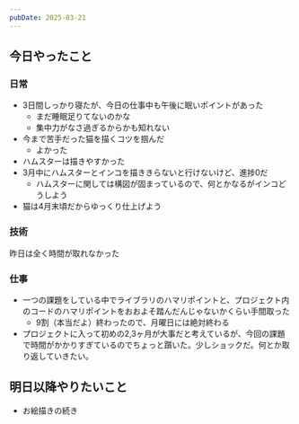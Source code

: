 ```yaml
---
pubDate: 2025-03-21
---
```



## 今日やったこと

### 日常

- 3日間しっかり寝たが、今日の仕事中も午後に眠いポイントがあった
	- まだ睡眠足りてないのかな
	- 集中力がなさ過ぎるからかも知れない
- 今まで苦手だった猫を描くコツを掴んだ
	- よかった
- ハムスターは描きやすかった
- 3月中にハムスターとインコを描ききらないと行けないけど、進捗0だ
	- ハムスターに関しては構図が固まっているので、何とかなるがインコどうしよう
- 猫は4月末頃だからゆっくり仕上げよう

### 技術

昨日は全く時間が取れなかった

### 仕事

- 一つの課題をしている中でライブラリのハマリポイントと、プロジェクト内のコードのハマリポイントをおおよそ踏んだんじゃないかくらい手間取った
	- 9割（本当だよ）終わったので、月曜日には絶対終わる
- プロジェクトに入って初めの2,3ヶ月が大事だと考えているが、今回の課題で時間がかかりすぎているのでちょっと躓いた。少しショックだ。何とか取り返していきたい。

## 明日以降やりたいこと

- お絵描きの続き

